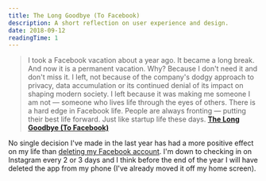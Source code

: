 ```yaml
---
title: The Long Goodbye (To Facebook)
description: A short reflection on user experience and design.
date: 2018-09-12
readingTime: 1
---
```


>I took a Facebook vacation about a year ago. It became a long break. And now it is a permanent vacation. Why? Because I don't need it and don't miss it. I left, not because of the company's dodgy approach to privacy, data accumulation or its continued denial of its impact on shaping modern society. I left because it was making me someone I am not — someone who lives life through the eyes of others. There is a hard edge in Facebook life. People are always fronting — putting their best life forward. Just like startup life these days. **<a href="https://om.co/2018/09/01/the-long-goodbye-to-facebook/" target="_blank">The Long Goodbye (To Facebook)</a>**

No single decision I've made in the last year has had a more positive effect on my life than <a href="/byefacebook/">deleting my Facebook account</a>. I'm down to checking in on Instagram every 2 or 3 days and I think before the end of the year I will have deleted the app from my phone (I've already moved it off my home screen).